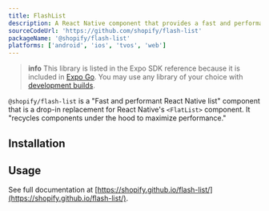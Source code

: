 ```yaml
---
title: FlashList
description: A React Native component that provides a fast and performant way to render lists.
sourceCodeUrl: 'https://github.com/shopify/flash-list'
packageName: '@shopify/flash-list'
platforms: ['android', 'ios', 'tvos', 'web']
---
```



> **info** This library is listed in the Expo SDK reference because it is included in [Expo Go](https://expo.dev/go). You may use any library of your choice with [development builds](/develop/development-builds/introduction/).

`@shopify/flash-list` is a "Fast and performant React Native list" component that is a drop-in replacement for React Native's `<FlatList>` component. It "recycles components under the hood to maximize performance."

## Installation

<APIInstallSection href="https://shopify.github.io/flash-list/docs/" />

## Usage

See full documentation at [https://shopify.github.io/flash-list/](https://shopify.github.io/flash-list/).

